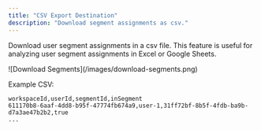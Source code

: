 ```yaml
---
title: "CSV Export Destination"
description: "Download segment assignments as csv."
---
```


Download user segment assignments in a csv file. This feature is useful for analyzing user segment assignments in Excel or Google Sheets.

<Frame>
![Download Segments](/images/download-segments.png)
</Frame>

Example CSV:

```csv segment-assignments-yyyy-MM-dd.csv
workspaceId,userId,segmentId,inSegment
611170b8-6aaf-4dd8-b95f-47774fb674a9,user-1,31ff72bf-8b5f-4fdb-ba9b-d7a3ae47b2b2,true
...
```
